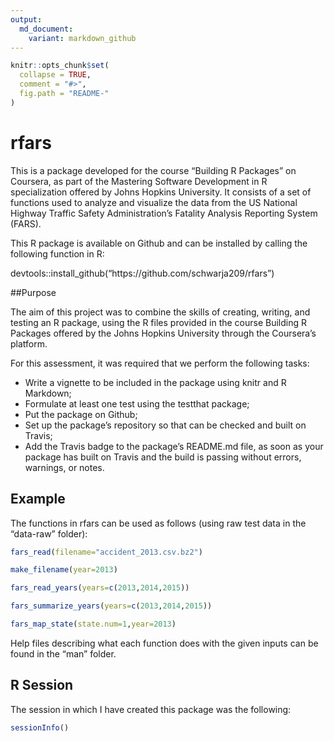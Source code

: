 ```yaml
---
output:
  md_document:
    variant: markdown_github
---
```


<!-- README.md is generated from README.Rmd. Please edit that file -->

```r
knitr::opts_chunk$set(
  collapse = TRUE,
  comment = "#>",
  fig.path = "README-"
)
```

# rfars

This is a package developed for the course "Building R Packages" on Coursera, as part of the Mastering Software Development in R specialization offered by Johns Hopkins University. It consists of a set of functions used to analyze and visualize the data from the US National Highway Traffic Safety Administration's Fatality Analysis Reporting System (FARS).

This R package is available on Github and can be installed by calling the following function in R:

devtools::install_github("https://github.com/schwarja209/rfars")


##Purpose

The aim of this project was to combine the skills of creating, writing, and testing an R package, using the R files provided in the course Building R Packages offered by the Johns Hopkins University through the Coursera's platform.

For this assessment, it was required that we perform the following tasks:

- Write a vignette to be included in the package using knitr and R Markdown;
- Formulate at least one test using the testthat package;
- Put the package on Github;
- Set up the package's repository so that can be checked and built on Travis;
- Add the Travis badge to the package's README.md file, as soon as your package has built on Travis and the build is passing without errors, warnings, or notes.


## Example

The functions in rfars can be used as follows (using raw test data in the "data-raw" folder):

```r
fars_read(filename="accident_2013.csv.bz2")

make_filename(year=2013)

fars_read_years(years=c(2013,2014,2015))

fars_summarize_years(years=c(2013,2014,2015))

fars_map_state(state.num=1,year=2013)
```

Help files describing what each function does with the given inputs can be found in the "man" folder.


## R Session

The session in which I have created this package was the following:

```r
sessionInfo()
```

